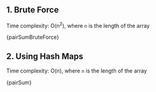 

## 1. Brute Force

Time complexity: O(n<sup>2</sup>), where `n` is the length of the array

<MDXCodeBlock>{pairSumBruteForce}</MDXCodeBlock>

## 2. Using Hash Maps

Time complexity: O(n), where `n` is the length of the array

<MDXCodeBlock>{pairSum}</MDXCodeBlock>
